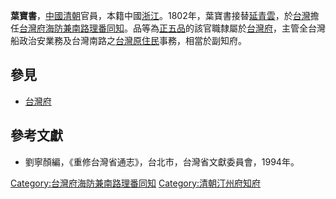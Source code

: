 '''葉寶書'''，[[中國|中國]][[清朝|清朝]]官員，本籍中國[[浙江|浙江]]。1802年，葉寶書接替[[延青雲|延青雲]]，於[[台灣|台灣]]擔任[[台灣府海防兼南路理番同知|台灣府海防兼南路理番同知]]。品等為[[正五品|正五品]]的該官職隸屬於[[台灣府|台灣府]]，主管全台灣船政治安業務及台灣南路之[[台灣原住民|台灣原住民]]事務，相當於副知府。

==參見==
*[[台灣府|台灣府]]

==參考文獻==
*劉寧顏編，《重修台灣省通志》，台北市，台灣省文獻委員會，1994年。

{{start box}}
{{s-off}}
{{s-before|[[延青雲|延青雲]]}}
{{s-title|[[台灣府海防兼南路理番同知|台灣府海防兼南路理番同知]]|1802年上任}}
{{s-after|[[錢澍|錢澍]]}}
{{succession box|[[李明心|李明心]]|承炷|[[汀州府|汀州府]][[知府|知府]]|[[嘉慶|嘉慶]]十年<br />（1805年）}}
{{end box}}
[[Category:台灣府海防兼南路理番同知|Category:台灣府海防兼南路理番同知]]
[[Category:清朝汀州府知府|Category:清朝汀州府知府]]